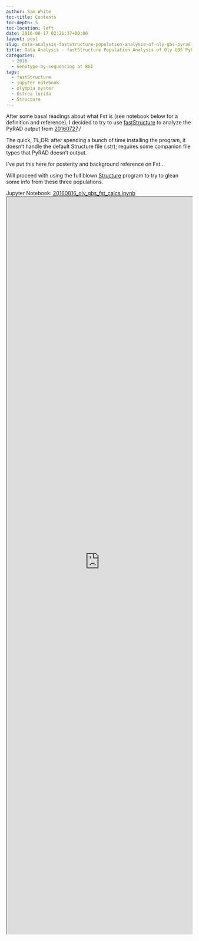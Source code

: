 ```yaml
---
author: Sam White
toc-title: Contents
toc-depth: 5
toc-location: left
date: 2016-08-17 02:21:37+00:00
layout: post
slug: data-analysis-faststructure-population-analysis-of-oly-gbs-pyrad-output
title: Data Analysis - fastStructure Population Analysis of Oly GBS PyRAD Output
categories:
  - 2016
  - Genotype-by-sequencing at BGI
tags:
  - fastStructure
  - jupyter notebook
  - olympia oyster
  - Ostrea lurida
  - Structure
---
```


After some basal readings about what Fst is (see notebook below for a definition and reference), I decided to try to use [fastStructure](https://rajanil.github.io/fastStructure/) to analyze the PyRAD output from [20160727](https://robertslab.github.io/sams-notebook/posts/2016/2016-07-27-data-analysis-pyrad-analysis-of-olympia-oyster-gbs-data/)./

The quick, TL;DR: after spending a bunch of time installing the program, it doesn't handle the default Structure file (.str); requires some companion file types that PyRAD doesn't output.

I've put this here for posterity and background reference on Fst...

Will proceed with using the full blown [Structure](https://pritchardlab.stanford.edu/structure_software/release_versions/v2.3.4/html/install.html) program to try to glean some info from these three populations.



Jupyter Notebook: [20160816_oly_gbs_fst_calcs.ipynb](https://github.com/sr320/LabDocs/blob/master/jupyter_nbs/sam/20160816_oly_gbs_fst_calcs.ipynb)
<iframe src="https://render.githubusercontent.com/view/ipynb?commit=6956f592ce6e844065162990a870b80e4cd1eb3a&enc_url=68747470733a2f2f7261772e67697468756275736572636f6e74656e742e636f6d2f73723332302f4c6162446f63732f363935366635393263653665383434303635313632393930613837306238306534636431656233612f6a7570797465725f6e62732f73616d2f32303136303831365f6f6c795f6762735f6673745f63616c63732e6970796e62&nwo=sr320%2FLabDocs&path=jupyter_nbs%2Fsam%2F20160816_oly_gbs_fst_calcs.ipynb&repository_id=13746500#22ec9b01-07ae-4ba4-9c5e-a71afb9d8a59" width="100%" height="2000" scrolling="yes"></iframe>


